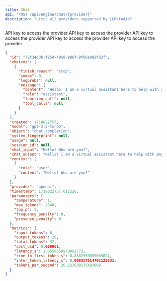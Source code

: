 ```yaml
---
title: Chat
api: "POST /api/engine/chat/{provider}"
description: "Lists all providers supported by LLMstudio"
---
```


<ParamField body="api_key" type="string" required default="None">
  API key to access the provider
</ParamField>

<ParamField body="model" type="string" required>
  API key to access the provider
</ParamField>

<ParamField body="chat_input" type="string" required>
  API key to access the provider
</ParamField>

<ParamField body="parameters" type="json" default="None">
  API key to access the provider
</ParamField>

<ParamField body="is_stream" type="json" default="False">
  API key to access the provider
</ParamField>

<ResponseExample>

```json Response
{
  "id": "72f34d3b-f254-4950-9d6f-9f66e082fd2f",
  "choices": [
    {
      "finish_reason": "stop",
      "index": 0,
      "logprobs": null,
      "message": {
        "content": "Hello! I am a virtual assistant here to help with any questions or tasks you may have. How can I assist you today?",
        "role": "assistant",
        "function_call": null,
        "tool_calls": null
      }
    }
  ],
  "created": 1718622757,
  "model": "gpt-3.5-turbo",
  "object": "chat.completion",
  "system_fingerprint": null,
  "usage": null,
  "session_id": null,
  "chat_input": "Hello! Who are you?",
  "chat_output": "Hello! I am a virtual assistant here to help with any questions or tasks you may have. How can I assist you today?",
  "context": [
    {
      "role": "user",
      "content": "Hello! Who are you?"
    }
  ],
  "provider": "openai",
  "timestamp": 1718622757.612226,
  "parameters": {
    "temperature": 1,
    "max_tokens": 2048,
    "top_p": 1,
    "frequency_penalty": 0,
    "presence_penalty": 0
  },
  "metrics": {
    "input_tokens": 6,
    "output_tokens": 26,
    "total_tokens": 32,
    "cost_usd": 0.000061,
    "latency_s": 1.0556859970092773,
    "time_to_first_token_s": 0.8302950859069824,
    "inter_token_latency_s": 0.008317514702125831,
    "tokens_per_second": 26.523038175483098
  }
}
```

</ResponseExample>
